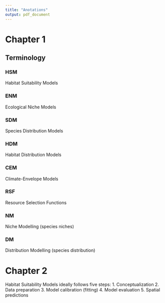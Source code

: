 ```yaml
---
title: "Anotations"
output: pdf_document
---
```



# Chapter 1

## Terminology

### HSM  
Habitat Suitability Models

### ENM 
Ecological Niche Models

### SDM 
Species Distribution Models

### HDM 
Habitat Distribution Models

### CEM 
Climate-Envelope Models

### RSF 
Resource Selection Functions

### NM 
Niche Modelling (species niches)

### DM 
Distribution Modelling (species distribution)

# Chapter 2

Habitat Suitability Models ideally follows five steps:
1. Conceptualization
2. Data preparation
3. Model calibration (fitting)
4. Model evaluation
5. Spatial predictions

